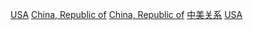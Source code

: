 {{noteTA
|1=zh-tw:美軍協防台灣司令部; zh-hans:美军协防台湾司令部; zh-hk:; zh-sg:美軍協防台灣司令部;
}}
{{Catnav|頁面分類|各種主題的頁面分類|按國家分類|各國外交|美國外交}}
{{Catnav|頁面分類|各種主題的頁面分類|按國家分類|各國外交|中華民國外交}}

{{catmore|中華民國與美國關係}}
{{Commons category|Relations of the Republic of China and the United States}}

[[Category:中華民國與美洲關係|USA]]
[[Category:美國雙邊關係|China, Republic of]]
[[Category:美國-亞洲關係|China, Republic of]]
[[Category:中美关系|]]
[[Category:中華民國與大洋洲關係|USA]]